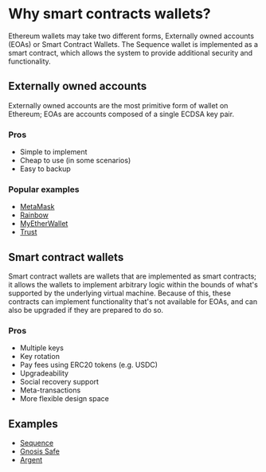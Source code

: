 # Why smart contracts wallets?


Ethereum wallets may take two different forms, Externally owned accounts (EOAs) or Smart Contract Wallets.
The Sequence wallet is implemented as a smart contract, which allows the system to provide additional security and functionality.

## Externally owned accounts

Externally owned accounts are the most primitive form of wallet on Ethereum; EOAs are accounts composed of a single ECDSA key pair.

### Pros

- Simple to implement
- Cheap to use (in some scenarios)
- Easy to backup

### Popular examples

- [MetaMask](https://metamask.io/)
- [Rainbow](https://rainbow.me/)
- [MyEtherWallet](https://www.myetherwallet.com/)
- [Trust](https://trustwallet.com/)

## Smart contract wallets

Smart contract wallets are wallets that are implemented as smart contracts; it allows the wallets to implement arbitrary logic within the bounds of what's supported by the underlying virtual machine.
Because of this, these contracts can implement functionality that's not available for EOAs, and can also be upgraded if they are prepared to do so.

### Pros

- Multiple keys
- Key rotation
- Pay fees using ERC20 tokens (e.g. USDC)
- Upgradeability
- Social recovery support
- Meta-transactions
- More flexible design space

## Examples

- [Sequence](https://sequence.app/)
- [Gnosis Safe](https://gnosis-safe.io/)
- [Argent](https://www.argent.xyz/)
